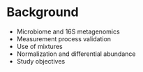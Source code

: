 # Background

* Microbiome and 16S metagenomics  
* Measurement process validation
* Use of mixtures  
* Normalization and differential abundance
* Study objectives

